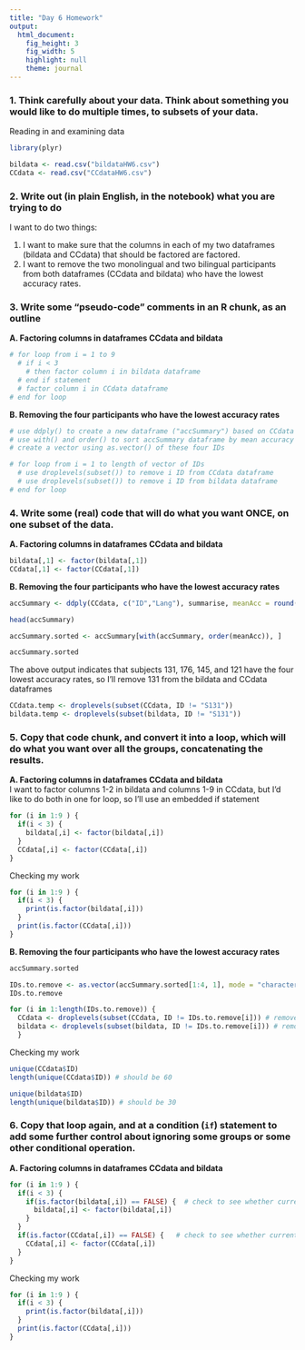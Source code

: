 ```yaml
---
title: "Day 6 Homework"
output:
  html_document:
    fig_height: 3
    fig_width: 5
    highlight: null
    theme: journal
---
```


### 1. Think carefully about your data.  Think about something you would like to do multiple times, to subsets of your data.  
Reading in and examining data
```r
library(plyr)

bildata <- read.csv("bildataHW6.csv")
CCdata <- read.csv("CCdataHW6.csv")
```

### 2. Write out (in plain English, in the notebook) what you are trying to do
I want to do two things:

1. I want to make sure that the columns in each of my two dataframes (bildata and CCdata) that should be factored are factored.
2. I want to remove the two monolingual and two bilingual participants from both dataframes (CCdata and bildata) who have the lowest accuracy rates.

### 3. Write some "pseudo-code" comments in an R chunk, as an outline
**A. Factoring columns in dataframes CCdata and bildata**
```r
# for loop from i = 1 to 9
  # if i < 3
    # then factor column i in bildata dataframe
  # end if statement
  # factor column i in CCdata dataframe
# end for loop
```

**B. Removing the four participants who have the lowest accuracy rates**
```r
# use ddply() to create a new dataframe ("accSummary") based on CCdata dataframe that contains mean accuracy rate by subject
# use with() and order() to sort accSummary dataframe by mean accuracy and find IDs corresponding to the two lowest billingual and two lowest monolingual accuracy rates 
# create a vector using as.vector() of these four IDs

# for loop from i = 1 to length of vector of IDs
  # use droplevels(subset()) to remove i ID from CCdata dataframe
  # use droplevels(subset()) to remove i ID from bildata dataframe
# end for loop
```

### 4. Write some (real) code that will do what you want ONCE, on one subset of the data.
**A. Factoring columns in dataframes CCdata and bildata**
```r
bildata[,1] <- factor(bildata[,1])
CCdata[,1] <- factor(CCdata[,1])
```

**B. Removing the four participants who have the lowest accuracy rates**
```r
accSummary <- ddply(CCdata, c("ID","Lang"), summarise, meanAcc = round(mean(Acc),3), AccSD = round(sd(Acc), 3))

head(accSummary)

accSummary.sorted <- accSummary[with(accSummary, order(meanAcc)), ]

accSummary.sorted
```

The above output indicates that subjects 131, 176, 145, and 121 have the four lowest accuracy rates, so I'll remove 131 from the bildata and CCdata dataframes
```r
CCdata.temp <- droplevels(subset(CCdata, ID != "S131"))
bildata.temp <- droplevels(subset(bildata, ID != "S131"))
```

### 5. Copy that code chunk, and convert it into a loop, which will do what you want over all the groups, concatenating the results.
**A. Factoring columns in dataframes CCdata and bildata**  
I want to factor columns 1-2 in bildata and columns 1-9 in CCdata, but I'd like to do both in one for loop, so I'll use an embedded if statement
```r
for (i in 1:9 ) {
  if(i < 3) {     
    bildata[,i] <- factor(bildata[,i])
  }
  CCdata[,i] <- factor(CCdata[,i])
}
```

Checking my work
```r
for (i in 1:9 ) {
  if(i < 3) {   
    print(is.factor(bildata[,i]))
  }
  print(is.factor(CCdata[,i]))
}  
```

**B. Removing the four participants who have the lowest accuracy rates**
```r
accSummary.sorted 

IDs.to.remove <- as.vector(accSummary.sorted[1:4, 1], mode = "character")
IDs.to.remove

for (i in 1:length(IDs.to.remove)) {
  CCdata <- droplevels(subset(CCdata, ID != IDs.to.remove[i])) # remove ID from CCdata
  bildata <- droplevels(subset(bildata, ID != IDs.to.remove[i])) # remove ID from bildata
  }
```

Checking my work
```r
unique(CCdata$ID)
length(unique(CCdata$ID)) # should be 60

unique(bildata$ID)
length(unique(bildata$ID)) # should be 30
```

### 6. Copy that loop again, and at a condition (`if`) statement to add some further control about ignoring some groups or some other conditional operation.
**A. Factoring columns in dataframes CCdata and bildata**  
```r
for (i in 1:9 ) {
  if(i < 3) {    
    if(is.factor(bildata[,i]) == FALSE) {  # check to see whether current column is already factored; if it isn't, then factor it
      bildata[,i] <- factor(bildata[,i])
    }
  }
  if(is.factor(CCdata[,i]) == FALSE) {   # check to see whether current column is already factored; if it isn't, then factor it
    CCdata[,i] <- factor(CCdata[,i])
  }
}
```

Checking my work
```r
for (i in 1:9 ) {
  if(i < 3) {   
    print(is.factor(bildata[,i])) 
  }
  print(is.factor(CCdata[,i]))
}  
```